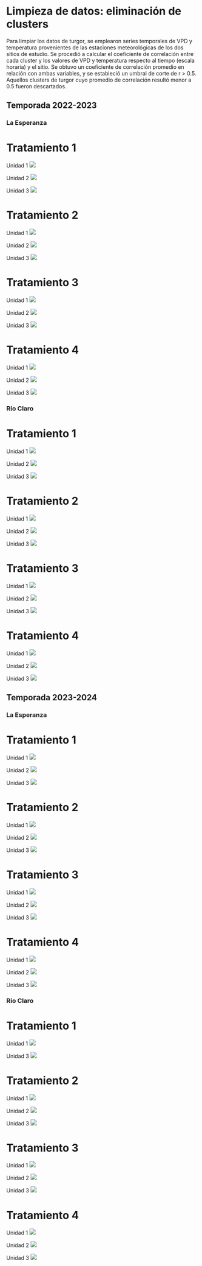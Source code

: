 # Limpieza de datos: eliminación de clusters

Para limpiar los datos de turgor, se emplearon series temporales de VPD y temperatura provenientes de las estaciones meteorológicas de los dos sitios de estudio. Se procedió a calcular el coeficiente de correlación entre cada cluster y los valores de VPD y temperatura respecto al tiempo (escala horaria) y el sitio. Se obtuvo un coeficiente de correlación promedio en relación con ambas variables, y se estableció un umbral de corte de r \> 0.5. Aquellos clusters de turgor cuyo promedio de correlación resultó menor a 0.5 fueron descartados.

## Temporada 2022-2023

### La Esperanza

::: panel-tabset
# Tratamiento 1

Unidad 1 ![](figuras/02_turgor_limpiado/2022_2023_La_Esperanza_T1_Unidad_1.png){.lightbox}

Unidad 2 ![](figuras/02_turgor_limpiado/2022_2023_La_Esperanza_T1_Unidad_2.png){.lightbox}

Unidad 3 ![](figuras/02_turgor_limpiado/2022_2023_La_Esperanza_T1_Unidad_3.png){.lightbox}

# Tratamiento 2

Unidad 1 ![](figuras/02_turgor_limpiado/2022_2023_La_Esperanza_T2_Unidad_1.png){.lightbox}

Unidad 2 ![](figuras/02_turgor_limpiado/2022_2023_La_Esperanza_T2_Unidad_2.png){.lightbox}

Unidad 3 ![](figuras/02_turgor_limpiado/2022_2023_La_Esperanza_T2_Unidad_3.png){.lightbox}

# Tratamiento 3

Unidad 1 ![](figuras/02_turgor_limpiado/2022_2023_La_Esperanza_T3_Unidad_1.png){.lightbox}

Unidad 2 ![](figuras/02_turgor_limpiado/2022_2023_La_Esperanza_T3_Unidad_2.png){.lightbox}

Unidad 3 ![](figuras/02_turgor_limpiado/2022_2023_La_Esperanza_T3_Unidad_3.png){.lightbox}

# Tratamiento 4

Unidad 1 ![](figuras/02_turgor_limpiado/2022_2023_La_Esperanza_T4_Unidad_1.png){.lightbox}

Unidad 2 ![](figuras/02_turgor_limpiado/2022_2023_La_Esperanza_T4_Unidad_2.png){.lightbox}

Unidad 3 ![](figuras/02_turgor_limpiado/2022_2023_La_Esperanza_T4_Unidad_3.png){.lightbox}
:::

### Rio Claro

::: panel-tabset
# Tratamiento 1

Unidad 1 ![](figuras/02_turgor_limpiado/2022_2023_Rio_Claro_T1_Unidad_1.png){.lightbox}

Unidad 2 ![](figuras/02_turgor_limpiado/2022_2023_Rio_Claro_T1_Unidad_2.png){.lightbox}

Unidad 3 ![](figuras/02_turgor_limpiado/2022_2023_Rio_Claro_T1_Unidad_3.png){.lightbox}

# Tratamiento 2

Unidad 1 ![](figuras/02_turgor_limpiado/2022_2023_Rio_Claro_T2_Unidad_1.png){.lightbox}

Unidad 2 ![](figuras/02_turgor_limpiado/2022_2023_Rio_Claro_T2_Unidad_2.png){.lightbox}

Unidad 3 ![](figuras/02_turgor_limpiado/2022_2023_Rio_Claro_T2_Unidad_3.png){.lightbox}

# Tratamiento 3

Unidad 1 ![](figuras/02_turgor_limpiado/2022_2023_Rio_Claro_T3_Unidad_1.png){.lightbox}

Unidad 2 ![](figuras/02_turgor_limpiado/2022_2023_Rio_Claro_T3_Unidad_2.png){.lightbox}

Unidad 3 ![](figuras/02_turgor_limpiado/2022_2023_Rio_Claro_T3_Unidad_3.png){.lightbox}

# Tratamiento 4

Unidad 1 ![](figuras/02_turgor_limpiado/2022_2023_Rio_Claro_T4_Unidad_1.png){.lightbox}

Unidad 2 ![](figuras/02_turgor_limpiado/2022_2023_Rio_Claro_T4_Unidad_2.png){.lightbox}

Unidad 3 ![](figuras/02_turgor_limpiado/2022_2023_Rio_Claro_T4_Unidad_3.png){.lightbox}
:::

## Temporada 2023-2024

### La Esperanza

::: panel-tabset
# Tratamiento 1

Unidad 1 ![](figuras/02_turgor_limpiado/2023_2024_La_Esperanza_T1_Unidad_1.png){.lightbox}

Unidad 2 ![](figuras/02_turgor_limpiado/2023_2024_La_Esperanza_T1_Unidad_2.png){.lightbox}

Unidad 3 ![](figuras/02_turgor_limpiado/2023_2024_La_Esperanza_T1_Unidad_3.png){.lightbox}

# Tratamiento 2

Unidad 1 ![](figuras/02_turgor_limpiado/2023_2024_La_Esperanza_T2_Unidad_1.png){.lightbox}

Unidad 2 ![](figuras/02_turgor_limpiado/2023_2024_La_Esperanza_T2_Unidad_2.png){.lightbox}

Unidad 3 ![](figuras/02_turgor_limpiado/2023_2024_La_Esperanza_T2_Unidad_3.png){.lightbox}

# Tratamiento 3

Unidad 1 ![](figuras/02_turgor_limpiado/2023_2024_La_Esperanza_T3_Unidad_1.png){.lightbox}

Unidad 2 ![](figuras/02_turgor_limpiado/2023_2024_La_Esperanza_T3_Unidad_2.png){.lightbox}

Unidad 3 ![](figuras/02_turgor_limpiado/2023_2024_La_Esperanza_T3_Unidad_3.png){.lightbox}

# Tratamiento 4

Unidad 1 ![](figuras/02_turgor_limpiado/2023_2024_La_Esperanza_T4_Unidad_1.png){.lightbox}

Unidad 2 ![](figuras/02_turgor_limpiado/2023_2024_La_Esperanza_T4_Unidad_2.png){.lightbox}

Unidad 3 ![](figuras/02_turgor_limpiado/2023_2024_La_Esperanza_T4_Unidad_3.png){.lightbox}
:::

### Rio Claro

::: panel-tabset
# Tratamiento 1

Unidad 1 ![](figuras/02_turgor_limpiado/2023_2024_Rio_Claro_T1_Unidad_1.png){.lightbox}

Unidad 3 ![](figuras/02_turgor_limpiado/2023_2024_Rio_Claro_T1_Unidad_3.png){.lightbox}

# Tratamiento 2

Unidad 1 ![](figuras/02_turgor_limpiado/2023_2024_Rio_Claro_T2_Unidad_1.png){.lightbox}

Unidad 2 ![](figuras/02_turgor_limpiado/2023_2024_Rio_Claro_T2_Unidad_2.png){.lightbox}

Unidad 3 ![](figuras/02_turgor_limpiado/2023_2024_Rio_Claro_T2_Unidad_3.png){.lightbox}

# Tratamiento 3

Unidad 1 ![](figuras/02_turgor_limpiado/2023_2024_Rio_Claro_T3_Unidad_1.png){.lightbox}

Unidad 2 ![](figuras/02_turgor_limpiado/2023_2024_Rio_Claro_T3_Unidad_2.png){.lightbox}

Unidad 3 ![](figuras/02_turgor_limpiado/2023_2024_Rio_Claro_T3_Unidad_3.png){.lightbox}

# Tratamiento 4

Unidad 1 ![](figuras/02_turgor_limpiado/2023_2024_Rio_Claro_T4_Unidad_1.png){.lightbox}

Unidad 2 ![](figuras/02_turgor_limpiado/2023_2024_Rio_Claro_T4_Unidad_2.png){.lightbox}

Unidad 3 ![](figuras/02_turgor_limpiado/2023_2024_Rio_Claro_T4_Unidad_3.png){.lightbox}
:::
